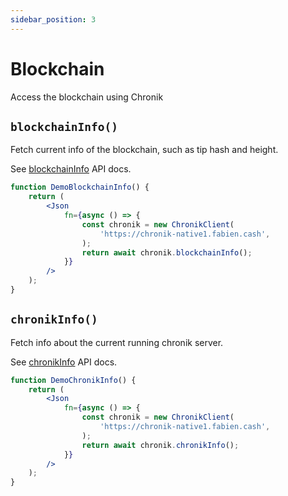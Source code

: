 ```yaml
---
sidebar_position: 3
---
```


# Blockchain

Access the blockchain using Chronik

## `blockchainInfo()`

Fetch current info of the blockchain, such as tip hash and height.

See [blockchainInfo](api/classes/ChronikClient#blockchaininfo) API docs.

```jsx live
function DemoBlockchainInfo() {
    return (
        <Json
            fn={async () => {
                const chronik = new ChronikClient(
                    'https://chronik-native1.fabien.cash',
                );
                return await chronik.blockchainInfo();
            }}
        />
    );
}
```

## `chronikInfo()`

Fetch info about the current running chronik server.

See [chronikInfo](api/classes/ChronikClient#chronikinfo) API docs.

```jsx live
function DemoChronikInfo() {
    return (
        <Json
            fn={async () => {
                const chronik = new ChronikClient(
                    'https://chronik-native1.fabien.cash',
                );
                return await chronik.chronikInfo();
            }}
        />
    );
}
```
